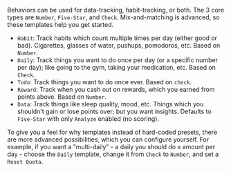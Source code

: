Behaviors can be used for data-tracking, habit-tracking, or both. The 3 core types are `Number`, `Five-Star`, and `Check`. Mix-and-matching is advanced, so these templates help you get started.

* `Habit`: Track habits which count multiple times per day (either good or bad). Cigarettes, glasses of water, pushups, pomodoros, etc. Based on `Number`.
* `Daily`: Track things you want to do once per day (or a specific number per day); like going to the gym, taking your medication, etc. Based on `Check`.
* `Todo`: Track things you want to do once ever. Based on `check`.
* `Reward`: Track when you cash out on rewards, which you earned from points above. Based on `Number`.
* `Data`: Track things like sleep quality, mood, etc. Things which you shouldn't gain or lose points over; but you want insights. Defaults to `Five-Star` with only `Analyze` enabled (no scoring).

To give you a feel for why templates instead of hard-coded presets, there are more advanced possibilities, which you can configure yourself. For example, if you want a "multi-daily" - a daily you should do x amount per day - choose the `Daily` template, change it from `Check` to `Number`, and set a `Reset Quota`.

